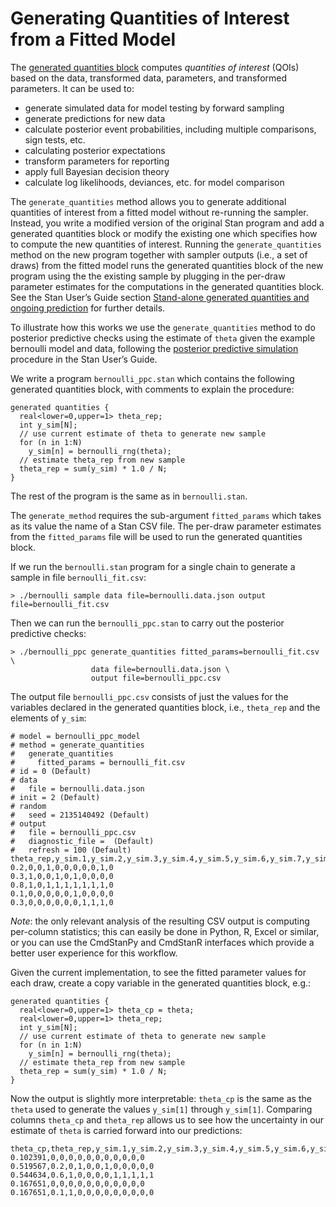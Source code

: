 # Generating Quantities of Interest from a Fitted Model  {#gc-intro}

The [generated quantities block](https://mc-stan.org/docs/reference-manual/program-block-generated-quantities.html)
computes *quantities of interest* (QOIs) based on the data,
transformed data, parameters, and transformed parameters.
It can be used to:

-  generate simulated data for model testing by forward sampling
-  generate predictions for new data
-  calculate posterior event probabilities, including multiple
   comparisons, sign tests, etc.
-  calculating posterior expectations
-  transform parameters for reporting
-  apply full Bayesian decision theory
-  calculate log likelihoods, deviances, etc. for model comparison

The `generate_quantities` method allows you to generate additional quantities
of interest from a fitted model without re-running the sampler.
Instead, you write a modified version of the original Stan program
and add a generated quantities block or modify the existing one
which specifies how to compute the new quantities of interest.
Running the `generate_quantities` method on the new program
together with sampler outputs (i.e., a set of draws)
from the fitted model runs the generated quantities block
of the new program using the the existing sample by plugging
in the per-draw parameter estimates for the computations in
the generated quantities block.
See the Stan User's Guide section
[Stand-alone generated quantities and ongoing prediction](
https://mc-stan.org/docs/stan-users-guide/stand-alone-generated-quantities-and-ongoing-prediction.html)
for further details.

To illustrate how this works we use the `generate_quantities` method
to do posterior predictive checks using the estimate of `theta` given
the example bernoulli model and data, following the
[posterior predictive simulation](
https://mc-stan.org/docs/stan-users-guide/posterior-predictive-simulation-in-stan.html)
procedure in the Stan User's Guide.

We write a program `bernoulli_ppc.stan` which contains
the following generated quantities block, with comments
to explain the procedure:
```
generated quantities {
  real<lower=0,upper=1> theta_rep;
  int y_sim[N];
  // use current estimate of theta to generate new sample
  for (n in 1:N)
    y_sim[n] = bernoulli_rng(theta);
  // estimate theta_rep from new sample
  theta_rep = sum(y_sim) * 1.0 / N;
}
```
The rest of the program is the same as in `bernoulli.stan`.

The `generate_method` requires the sub-argument `fitted_params`
which takes as its value the name of a Stan CSV file.
The per-draw parameter estimates from the `fitted_params` file will
be used to run the generated quantities block.

If we run the `bernoulli.stan` program for a single chain to
generate a sample in file `bernoulli_fit.csv`:

```
> ./bernoulli sample data file=bernoulli.data.json output file=bernoulli_fit.csv
```

Then we can run the `bernoulli_ppc.stan` to carry out the posterior predictive
checks:

```
> ./bernoulli_ppc generate_quantities fitted_params=bernoulli_fit.csv \
                  data file=bernoulli.data.json \
                  output file=bernoulli_ppc.csv
```

The output file `bernoulli_ppc.csv` consists of just the values for the variables declared in the generated quantities block, i.e., `theta_rep` and the elements of `y_sim`:

```
# model = bernoulli_ppc_model
# method = generate_quantities
#   generate_quantities
#     fitted_params = bernoulli_fit.csv
# id = 0 (Default)
# data
#   file = bernoulli.data.json
# init = 2 (Default)
# random
#   seed = 2135140492 (Default)
# output
#   file = bernoulli_ppc.csv
#   diagnostic_file =  (Default)
#   refresh = 100 (Default)
theta_rep,y_sim.1,y_sim.2,y_sim.3,y_sim.4,y_sim.5,y_sim.6,y_sim.7,y_sim.8,y_sim.9,y_sim.10
0.2,0,0,1,0,0,0,0,0,1,0
0.3,1,0,0,1,0,1,0,0,0,0
0.8,1,0,1,1,1,1,1,1,1,0
0.1,0,0,0,0,0,1,0,0,0,0
0.3,0,0,0,0,0,0,1,1,1,0
```

_Note_: the only relevant analysis of the resulting CSV output is computing per-column statistics; this can easily be done in Python, R, Excel or similar,
or you can use the CmdStanPy and CmdStanR interfaces which provide a
better user experience for this workflow.

Given the current implementation, to see the fitted parameter values for each draw,
create a copy variable in the generated quantities block, e.g.:

```
generated quantities {
  real<lower=0,upper=1> theta_cp = theta;
  real<lower=0,upper=1> theta_rep;
  int y_sim[N];
  // use current estimate of theta to generate new sample
  for (n in 1:N)
    y_sim[n] = bernoulli_rng(theta);
  // estimate theta_rep from new sample
  theta_rep = sum(y_sim) * 1.0 / N;
}
```

Now the output is slightly more interpretable: `theta_cp` is the same as the `theta`
used to generate the values `y_sim[1]` through `y_sim[1]`.
Comparing columns `theta_cp` and `theta_rep` allows us to see how the
uncertainty in our estimate of `theta` is carried forward
into our predictions:

```
theta_cp,theta_rep,y_sim.1,y_sim.2,y_sim.3,y_sim.4,y_sim.5,y_sim.6,y_sim.7,y_sim.8,y_sim.9,y_sim.10
0.102391,0,0,0,0,0,0,0,0,0,0,0
0.519567,0.2,0,1,0,0,1,0,0,0,0,0
0.544634,0.6,1,0,0,0,0,1,1,1,1,1
0.167651,0,0,0,0,0,0,0,0,0,0,0
0.167651,0.1,1,0,0,0,0,0,0,0,0,0
```
